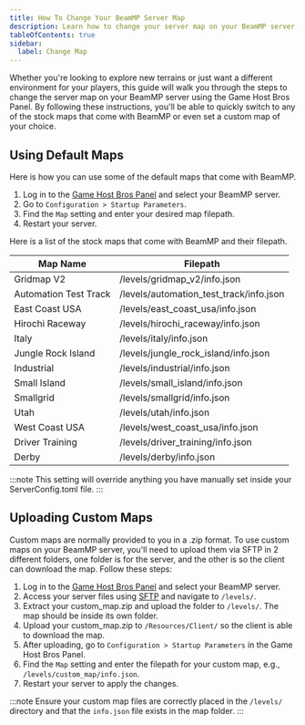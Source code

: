 ```yaml
---
title: How To Change Your BeamMP Server Map
description: Learn how to change your server map on your BeamMP server.
tableOfContents: true
sidebar:
  label: Change Map
---
```


Whether you're looking to explore new terrains or just want a different environment for your players, this guide will walk you through the steps to change the server map on your BeamMP server using the Game Host Bros Panel. By following these instructions, you'll be able to quickly switch to any of the stock maps that come with BeamMP or even set a custom map of your choice.


## Using Default Maps
Here is how you can use some of the default maps that come with BeamMP.

1. Log in to the [Game Host Bros Panel](https://panel.gamehostbros.com/) and select your BeamMP server.
2. Go to `Configuration > Startup Parameters`.
3. Find the `Map` setting and enter your desired map filepath.
4. Restart your server.

Here is a list of the stock maps that come with BeamMP and their filepath.

| Map Name             | Filepath                                  |
|----------------------|-------------------------------------------|
| Gridmap V2           | /levels/gridmap_v2/info.json              |
| Automation Test Track| /levels/automation_test_track/info.json   |
| East Coast USA       | /levels/east_coast_usa/info.json          |
| Hirochi Raceway      | /levels/hirochi_raceway/info.json         |
| Italy                | /levels/italy/info.json                   |
| Jungle Rock Island   | /levels/jungle_rock_island/info.json      |
| Industrial           | /levels/industrial/info.json              |
| Small Island         | /levels/small_island/info.json            |
| Smallgrid            | /levels/smallgrid/info.json               |
| Utah                 | /levels/utah/info.json                    |
| West Coast USA       | /levels/west_coast_usa/info.json          |
| Driver Training      | /levels/driver_training/info.json         |
| Derby                | /levels/derby/info.json                   |


:::note
This setting will override anything you have manually set inside your ServerConfig.toml file.
:::

## Uploading Custom Maps
Custom maps are normally provided to you in a .zip format. To use custom maps on your BeamMP server, you'll need to upload them via SFTP in 2 different folders, one folder is for the server, and the other is so the client can download the map. Follow these steps:

1. Log in to the [Game Host Bros Panel](https://panel.gamehostbros.com/) and select your BeamMP server.
2. Access your server files using [SFTP](https://guides.gamehostbros.com/getting-started/uploading-files/) and navigate to `/levels/`.
3. Extract your custom_map.zip and upload the folder to `/levels/`. The map should be inside its own folder.
4. Upload your custom_map.zip to `/Resources/Client/` so the client is able to download the map. 
5. After uploading, go to `Configuration > Startup Parameters` in the Game Host Bros Panel.
6. Find the `Map` setting and enter the filepath for your custom map, e.g., `/levels/custom_map/info.json`.
7. Restart your server to apply the changes.

:::note
Ensure your custom map files are correctly placed in the `/levels/` directory and that the `info.json` file exists in the map folder.
:::
